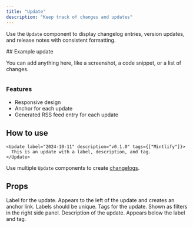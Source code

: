```yaml
---
title: "Update"
description: "Keep track of changes and updates"
---
```


Use the `Update` component to display changelog entries, version updates, and release notes with consistent formatting.

<Update label="Example" description="v0.1.1">
  ## Example update

  You can add anything here, like a screenshot, a code snippet, or a list of changes.
  
  <Frame>
    <img
      className="block"
      src="https://mintlify-assets.b-cdn.net/hero-light.png"
      alt=""
    />
  </Frame>

  ### Features
  - Responsive design
  - Anchor for each update
  - Generated RSS feed entry for each update
</Update>

## How to use

```mdx Update example
<Update label="2024-10-11" description="v0.1.0" tags={["Mintlify"]}>
  This is an update with a label, description, and tag.
</Update>
```

Use multiple `Update` components to create [changelogs](/create/changelogs).

## Props

<ResponseField name="label" type="string" required>
  Label for the update. Appears to the left of the update and creates an anchor link. Labels should be unique.
</ResponseField>

<ResponseField name="tags" type="string[]">
  Tags for the update. Shown as filters in the right side panel.
</ResponseField>

<ResponseField name="description" type="string">
  Description of the update. Appears below the label and tag.
</ResponseField>
